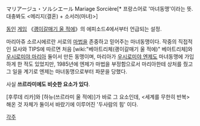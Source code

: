 マリアージュ・ソルシエール
Mariage Sorcière[* 프랑스어로 '마녀동맹'이라는 뜻. 대충봐도 <메리지(결혼) + 소서러(마녀)>]

[[동인]] [[게임]] 《[[괭이갈매기 울 적에]]》의 에피소드4에서부터 언급되는 설정.

마리아쥬 소르시에르란 서로의 [[마법]]을 존중하고 믿어주는 마녀동맹이다. 작중의 직접적인 묘사와 TIPS에 따르면 처음 [wiki:"베아트리체(괭이갈매기 울 적에)" 베아트리체]와 [[우시로미야 마리아]] 둘이서 만든 동맹이며, 마리아가 [[우시로미야 엔제]]도 마녀동맹에 가입하게 한 적도 있었지만,  1985년에 엔제가 마법을 부정함으로서 마리아한테 상처를 줬고 그 일을 계기로 엔제는 마녀동맹으로부터 파문을 당했다.

사실 '''쓰르라미에도 비슷한 요소가 있다'''.

[후루데 리카]와 [하뉴(쓰르라미 울 적에)]가 바로 그 요소인데, <세계를 무한히 반복>해온 것 자체가 둘이서 바랐기에 이루어진 '두사람의 힘' 이다.


[[각주]]
